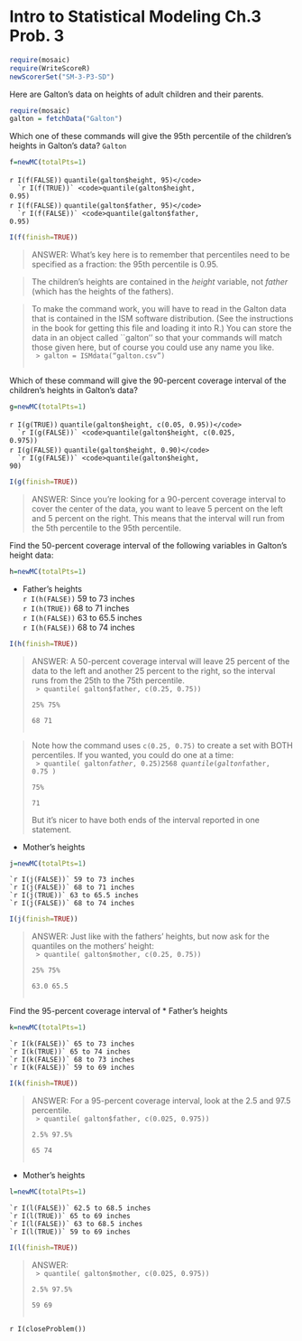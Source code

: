 Intro to Statistical Modeling Ch.3 Prob. 3
========================================================
```r
require(mosaic)
require(WriteScoreR)
newScorerSet("SM-3-P3-SD")
```
Here are Galton’s data on heights of adult children and their parents.

```r
require(mosaic)     
galton = fetchData("Galton")  
```

Which one of these commands will give the 95th percentile of the
children's heights in Galton's data? `Galton`

```r
f=newMC(totalPts=1)
```
  `r I(f(FALSE))` <code>quantile(galton$height, 95)</code>     
  `r I(f(TRUE))` <code>quantile(galton$height, 0.95)</code>     
  `r I(f(FALSE))` <code>quantile(galton$father, 95)</code>     
  `r I(f(FALSE))` <code>quantile(galton$father, 0.95)</code>    
```r
I(f(finish=TRUE))
```

<aside>
>ANSWER:
>What's key here is to remember that percentiles need to be specified
as a fraction: the 95th percentile is 0.95.


>The children's heights are contained in the *height* variable, not
*father* (which has the heights of the fathers).

>To make the command work, you will have to read in the Galton data
that is contained in the ISM software distribution.  (See the
instructions in the book for getting this file and loading it into R.)
You can store the data in an object called ``galton'' so that your
commands will match those given here, but of course you could use any
name you like.      
<code>
\> galton = ISMdata("galton.csv")     
</code>
</aside>

<bigskip>

Which of these command will give the 90-percent coverage interval of the children's heights in Galton's data?
```r
g=newMC(totalPts=1)
```
  `r I(g(TRUE))` <code>quantile(galton$height, c(0.05, 0.95))</code>     
  `r I(g(FALSE))` <code>quantile(galton$height, c(0.025, 0.975))</code>     
  `r I(g(FALSE))` <code>quantile(galton$height, 0.90)</code>     
  `r I(g(FALSE))` <code>quantile(galton$height, 90)</code>     
```r
I(g(finish=TRUE))
```

<aside>
>ANSWER:
>Since you're looking for a 90-percent coverage interval to cover the
center of the data, you want to
leave 5 percent on the left and 5 percent on the right.  This means
that the interval will run from the 5th percentile to the 95th percentile.
</aside>


 
Find the 50-percent coverage interval of the following variables in Galton's height data:
```r
h=newMC(totalPts=1)
```
* Father's heights     
    `r I(h(FALSE))` 59 to 73 inches     
    `r I(h(TRUE))` 68 to 71 inches     
    `r I(h(FALSE))` 63 to 65.5 inches     
    `r I(h(FALSE))` 68 to 74 inches    
```r
I(h(finish=TRUE))
```
<aside>
>ANSWER:
>A 50-percent coverage interval will leave 25 percent of the data to
the left and another 25 percent to the right, so the interval runs
from the 25th to the 75th percentile.      
<code>
\> quantile( galton$father, c(0.25, 0.75))     
25% 75%      
 68  71      
</code>

>Note how the command uses <code>c(0.25, 0.75)</code> to create a set with
BOTH percentiles.  If you wanted, you could do one at a time:     
<code>
\> quantile( galton$father, 0.25 )     
25%      
 68      
\> quantile( galton$father, 0.75 )     
75%      
 71      
</code>
>But it's nicer to have both ends of the interval reported in one statement.
</aside>

* Mother's heights
```r
j=newMC(totalPts=1)
```
    `r I(j(FALSE))` 59 to 73 inches     
    `r I(j(FALSE))` 68 to 71 inches     
    `r I(j(TRUE))` 63 to 65.5 inches     
    `r I(j(FALSE))` 68 to 74 inches     
```r
I(j(finish=TRUE))
```

<aside>
>ANSWER:
>Just like with the fathers' heights, but now ask for the quantiles on
the mothers' height:     
<code>
\> quantile( galton$mother, c(0.25, 0.75))     
 25%  75%      
63.0 65.5     
</code>
</aside>




Find the 95-percent coverage interval of
* Father's heights
```r
k=newMC(totalPts=1)
```
    `r I(k(FALSE))` 65 to 73 inches     
    `r I(k(TRUE))` 65 to 74 inches     
    `r I(k(FALSE))` 68 to 73 inches    
    `r I(k(FALSE))` 59 to 69 inches     
```r
I(k(finish=TRUE))
```

<aside>
>ANSWER:
>For a 95-percent coverage interval, look at the 2.5 and 97.5
percentile.     
<code>
\> quantile( galton$father, c(0.025, 0.975))     
 2.5% 97.5%      
   65    74      
</code>
</aside>

* Mother's heights
```r
l=newMC(totalPts=1)
```
    `r I(l(FALSE))` 62.5 to 68.5 inches         
    `r I(l(TRUE))` 65 to 69 inches      
    `r I(l(FALSE))` 63 to 68.5 inches     
    `r I(l(TRUE))` 59 to 69 inches     
```r
I(l(finish=TRUE))
```

<aside>
>ANSWER:      
><code>
\> quantile( galton$mother, c(0.025, 0.975))      
 2.5% 97.5%       
   59    69       
</code>
</aside>

`r I(closeProblem())`

